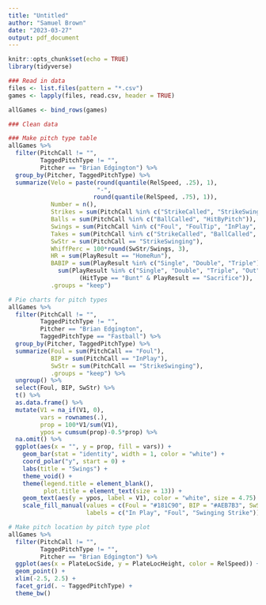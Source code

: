 ---
title: "Untitled"
author: "Samuel Brown"
date: "2023-03-27"
output: pdf_document
---

```{r setup, include=FALSE}
knitr::opts_chunk$set(echo = TRUE)
library(tidyverse)
```

```{r}
### Read in data
files <- list.files(pattern = "*.csv")
games <- lapply(files, read.csv, header = TRUE) 

allGames <- bind_rows(games)
```

```{r}
### Clean data

```

```{r}
### Make pitch type table
allGames %>%
  filter(PitchCall != "",
         TaggedPitchType != "",
         Pitcher == "Brian Edgington") %>%
  group_by(Pitcher, TaggedPitchType) %>%
  summarize(Velo = paste(round(quantile(RelSpeed, .25), 1), 
                         "-",
                        round(quantile(RelSpeed, .75), 1)),
            Number = n(),
            Strikes = sum(PitchCall %in% c("StrikeCalled", "StrikeSwinging", "Foul", "FoulTip", "InPlay")),
            Balls = sum(PitchCall %in% c("BallCalled", "HitByPitch")),
            Swings = sum(PitchCall %in% c("Foul", "FoulTip", "InPlay", "StrikeSwinging")),
            Takes = sum(PitchCall %in% c("StrikeCalled", "BallCalled", "HitByPitch")),
            SwStr = sum(PitchCall == "StrikeSwinging"),
            WhiffPerc = 100*round(SwStr/Swings, 3),
            HR = sum(PlayResult == "HomeRun"),
            BABIP = sum(PlayResult %in% c("Single", "Double", "Triple"))/
              sum(PlayResult %in% c("Single", "Double", "Triple", "Out", "Error", "FieldersChoice") | 
                    (HitType == "Bunt" & PlayResult == "Sacrifice")),
            .groups = "keep")
```

```{r}
# Pie charts for pitch types
allGames %>%
  filter(PitchCall != "",
         TaggedPitchType != "",
         Pitcher == "Brian Edgington",
         TaggedPitchType == "Fastball") %>%
  group_by(Pitcher, TaggedPitchType) %>%
  summarize(Foul = sum(PitchCall == "Foul"),
            BIP = sum(PitchCall == "InPlay"),
            SwStr = sum(PitchCall == "StrikeSwinging"),
            .groups = "keep") %>%
  ungroup() %>%
  select(Foul, BIP, SwStr) %>%
  t() %>%
  as.data.frame() %>%
  mutate(V1 = na_if(V1, 0),
         vars = rownames(.),
         prop = 100*V1/sum(V1),
         ypos = cumsum(prop)-0.5*prop) %>%
  na.omit() %>%
  ggplot(aes(x = "", y = prop, fill = vars)) +
    geom_bar(stat = "identity", width = 1, color = "white") +
    coord_polar("y", start = 0) +
    labs(title = "Swings") +
    theme_void() +
    theme(legend.title = element_blank(),
          plot.title = element_text(size = 13)) +
    geom_text(aes(y = ypos, label = V1), color = "white", size = 4.75) +
    scale_fill_manual(values = c(Foul = "#181C90", BIP = "#AEB7B3", SwStr = "#F78707"),
                      labels = c("In Play", "Foul", "Swinging Strike")) 


```

```{r}
# Make pitch location by pitch type plot
allGames %>%
  filter(PitchCall != "",
         TaggedPitchType != "",
         Pitcher == "Brian Edgington") %>%
  ggplot(aes(x = PlateLocSide, y = PlateLocHeight, color = RelSpeed)) +
  geom_point() +
  xlim(-2.5, 2.5) +
  facet_grid(. ~ TaggedPitchType) +
  theme_bw()
```




